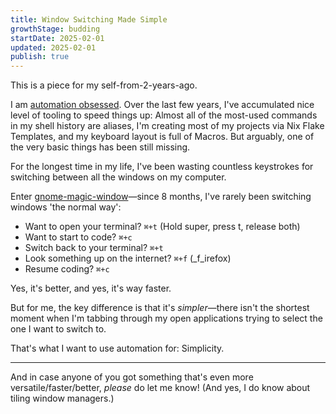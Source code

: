 ```yaml
---
title: Window Switching Made Simple 
growthStage: budding
startDate: 2025-02-01
updated: 2025-02-01
publish: true
---
```


This is a piece for my self-from-2-years-ago.

I am [automation obsessed](https://mitchellh.com/writing/automation-obsessed). Over the last few years, I've accumulated nice level of tooling to speed things up: Almost all of the most-used commands in my shell history are aliases, I'm creating most of my projects via Nix Flake Templates, and my keyboard layout is full of Macros. But arguably, one of the very basic things has been still missing.

For the longest time in my life, I've been wasting countless keystrokes for switching between all the windows on my computer.

Enter [gnome-magic-window](https://github.com/adrienverge/gnome-magic-window)—since 8 months, I've rarely been switching windows 'the normal way':

- Want to open your terminal? `⌘+t` (Hold super, press t, release both)
- Want to start to code? `⌘+c`
- Switch back to your terminal? `⌘+t`
- Look something up on the internet? `⌘+f` (_f_irefox)
- Resume coding? `⌘+c`

Yes, it's better, and yes, it's way faster.

But for me, the key difference is that it's _simpler_—there isn't the shortest moment when I'm tabbing through my open applications trying to select the one I want to switch to.

That's what I want to use automation for: Simplicity.

---
And in case anyone of you got something that's even more versatile/faster/better, _please_ do let me know! (And yes, I do know about tiling window managers.)
